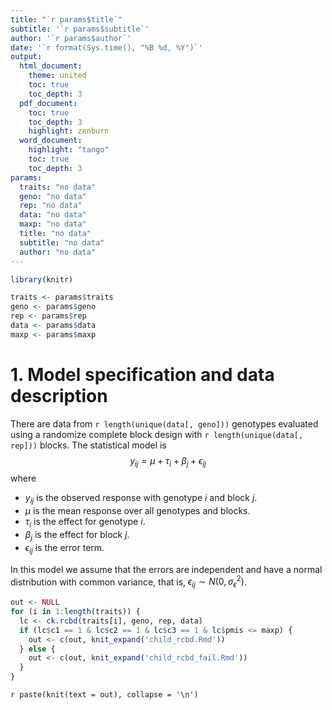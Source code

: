 ```yaml
---
title: "`r params$title`"
subtitle: '`r params$subtitle`'
author: '`r params$author`'
date: '`r format(Sys.time(), "%B %d, %Y")`'
output: 
  html_document:
    theme: united
    toc: true
    toc_depth: 3
  pdf_document:
    toc: true
    toc_depth: 3
    highlight: zenburn
  word_document:
    highlight: "tango"
    toc: true
    toc_depth: 3
params: 
  traits: "no data"
  geno: "no data"
  rep: "no data"
  data: "no data"
  maxp: "no data"
  title: "no data"
  subtitle: "no data"
  author: "no data"
---
```


```r
library(knitr)

traits <- params$traits
geno <- params$geno
rep <- params$rep
data <- params$data
maxp <- params$maxp
```

# 1. Model specification and data description

There are data from `r length(unique(data[, geno]))` genotypes evaluated using a randomize complete block design with `r length(unique(data[, rep]))` blocks. The statistical model is
$$
y_{ij} = \mu + \tau_i + \beta_j + \epsilon_{ij}
$$
where

* $y_{ij}$ is the observed response with genotype $i$ and block $j$.
* $\mu$ is the mean response over all genotypes and blocks.
* $\tau_i$ is the effect for genotype $i$.
* $\beta_j$ is the effect for block $j$.
* $\epsilon_{ij}$ is the error term.

In this model we assume that the errors are independent and have a normal distribution with common variance, that is, $\epsilon_{ij} \sim N(0,\sigma_{\epsilon}^2)$.

```r
out <- NULL
for (i in 1:length(traits)) {
  lc <- ck.rcbd(traits[i], geno, rep, data)
  if (lc$c1 == 1 & lc$c2 == 1 & lc$c3 == 1 & lc$pmis <= maxp) {
    out <- c(out, knit_expand('child_rcbd.Rmd'))
  } else {
    out <- c(out, knit_expand('child_rcbd_fail.Rmd'))
  }
}
```

`r paste(knit(text = out), collapse = '\n')`
